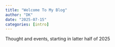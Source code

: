 ```yaml
---
title: "Welcome To My Blog"
author: "DK"
date: "2025-07-15"
categories: [intro]
---
```


Thought and events, starting in latter half of 2025
